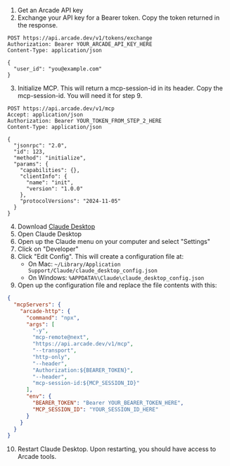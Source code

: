 1. Get an Arcade API key
2. Exchange your API key for a Bearer token. Copy the token returned in the response.
```http
POST https://api.arcade.dev/v1/tokens/exchange
Authorization: Bearer YOUR_ARCADE_API_KEY_HERE
Content-Type: application/json

{
  "user_id": "you@example.com"
}
```
3. Initialize MCP. This will return a mcp-session-id in its header. Copy the mcp-session-id. You will need it for step 9.
```http
POST https://api.arcade.dev/v1/mcp
Accept: application/json
Authorization: Bearer YOUR_TOKEN_FROM_STEP_2_HERE
Content-Type: application/json

{
  "jsonrpc": "2.0",
  "id": 123,
  "method": "initialize",
  "params": {
    "capabilities": {},
    "clientInfo": {
      "name": "init",
      "version": "1.0.0"
    },
    "protocolVersions": "2024-11-05"
  }
}
```
4. Download [Claude Desktop](https://claude.ai/download)
5. Open Claude Desktop
6. Open up the Claude menu on your computer and select "Settings"
7. Click on "Developer"
8. Click "Edit Config". This will create a configuration file at:
    - On Mac: `~/Library/Application Support/Claude/claude_desktop_config.json`
    - On Windows: `%APPDATA%\Claude\claude_desktop_config.json`
9. Open up the configuration file and replace the file contents with this:
```json
{
  "mcpServers": {
    "arcade-http": {
      "command": "npx",
      "args": [
        "-y",
        "mcp-remote@next",
        "https://api.arcade.dev/v1/mcp",
        "--transport",
        "http-only",
        "--header",
        "Authorization:${BEARER_TOKEN}",
        "--header",
        "mcp-session-id:${MCP_SESSION_ID}"
      ],
      "env": {
        "BEARER_TOKEN": "Bearer YOUR_BEARER_TOKEN_HERE",
        "MCP_SESSION_ID": "YOUR_SESSION_ID_HERE"
      }
    }
  }
}
```
10. Restart Claude Desktop. Upon restarting, you should have access to Arcade tools.